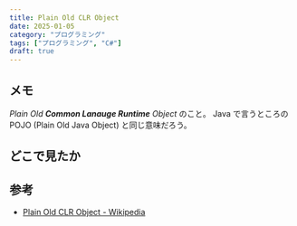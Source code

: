 ```yaml
---
title: Plain Old CLR Object
date: 2025-01-05
category: "プログラミング"
tags: ["プログラミング", "C#"]
draft: true
---
```


## メモ

_Plain Old **Common Lanauge Runtime** Object_ のこと。
Java で言うところの POJO (Plain Old Java Object) と同じ意味だろう。

## どこで見たか

<DependencyInjectionPrinciplesPracticesAndPatterns />

## 参考

- [Plain Old CLR Object - Wikipedia](https://ja.wikipedia.org/wiki/Plain_Old_CLR_Object)
